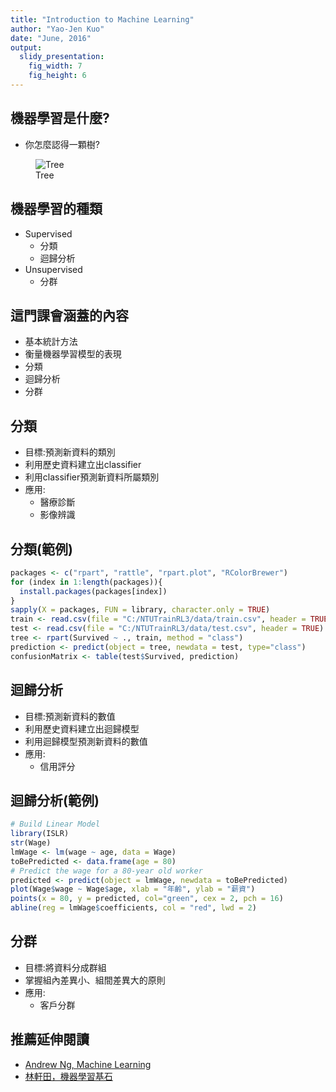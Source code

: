 ```yaml
---
title: "Introduction to Machine Learning"
author: "Yao-Jen Kuo"
date: "June, 2016"
output:
  slidy_presentation:
    fig_width: 7
    fig_height: 6
---
```


## 機器學習是什麼?

* 你怎麼認得一顆樹?

![Tree](images/tree.jpg)

## 機器學習的種類

* Supervised
	* 分類
	* 迴歸分析
* Unsupervised
	* 分群

## 這門課會涵蓋的內容

* 基本統計方法
* 衡量機器學習模型的表現
* 分類
* 迴歸分析
* 分群

## 分類

* 目標:預測新資料的類別
* 利用歷史資料建立出classifier
* 利用classifier預測新資料所屬類別
* 應用:
	* 醫療診斷
	* 影像辨識

## 分類(範例)

```r
packages <- c("rpart", "rattle", "rpart.plot", "RColorBrewer")
for (index in 1:length(packages)){
  install.packages(packages[index])
}
sapply(X = packages, FUN = library, character.only = TRUE)
train <- read.csv(file = "C:/NTUTrainRL3/data/train.csv", header = TRUE)
test <- read.csv(file = "C:/NTUTrainRL3/data/test.csv", header = TRUE)
tree <- rpart(Survived ~ ., train, method = "class")
prediction <- predict(object = tree, newdata = test, type="class")
confusionMatrix <- table(test$Survived, prediction)
```

## 迴歸分析

* 目標:預測新資料的數值
* 利用歷史資料建立出迴歸模型
* 利用迴歸模型預測新資料的數值
* 應用:
	* 信用評分

## 迴歸分析(範例)

```r
# Build Linear Model
library(ISLR)
str(Wage)
lmWage <- lm(wage ~ age, data = Wage)
toBePredicted <- data.frame(age = 80)
# Predict the wage for a 80-year old worker
predicted <- predict(object = lmWage, newdata = toBePredicted)
plot(Wage$wage ~ Wage$age, xlab = "年齡", ylab = "薪資")
points(x = 80, y = predicted, col="green", cex = 2, pch = 16)
abline(reg = lmWage$coefficients, col = "red", lwd = 2)
```

## 分群

* 目標:將資料分成群組
* 掌握組內差異小、組間差異大的原則
* 應用:
	* 客戶分群

## 推薦延伸閱讀

* [Andrew Ng, Machine Learning](https://www.coursera.org/learn/machine-learning)
* [林軒田，機器學習基石](https://www.youtube.com/user/hsuantien/playlists)
